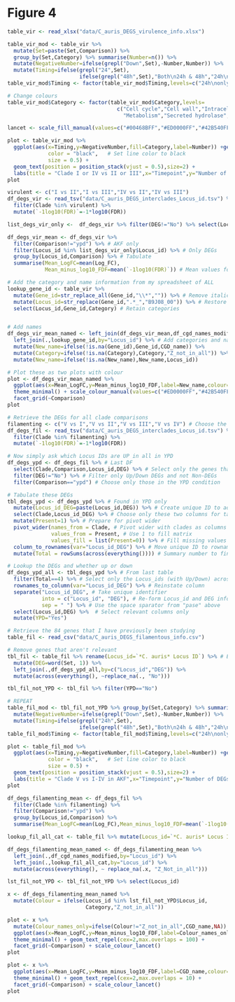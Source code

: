 # Figure 4

```r
table_vir <- read_xlsx("data/C_auris_DEGS_virulence_info.xlsx")

table_vir_mod <- table_vir %>% 
  mutate(Set=paste(Set,Comparison)) %>% 
  group_by(Set,Category) %>% summarise(Number=n()) %>% 
  mutate(NegativeNumber=ifelse(grepl("Down",Set),-Number,Number)) %>% 
  mutate(Timing=ifelse(grepl("24",Set),
                       ifelse(grepl("48h",Set),"Both\n24h & 48h","24h\nonly"),"48h\nonly")) 
table_vir_mod$Timing <- factor(table_vir_mod$Timing,levels=c("24h\nonly","Both\n24h & 48h","48h\nonly"))

# Change colours
table_vir_mod$Category <- factor(table_vir_mod$Category,levels=
                                   c("Cell cycle","Cell wall","Intracellular transport",
                                     "Metabolism","Secreted hydrolase","Transcription/translation","Transmembrane transport","Uncharacterised","Other"))

lancet <- scale_fill_manual(values=c("#00468BFF","#ED0000FF","#42B540FF","#0099B4FF","#925E9FFF", "#FDAF91FF","#AD002AFF","#ADB6B6FF","#1B1919FF")

plot <- table_vir_mod %>%   
  ggplot(aes(x=Timing,y=NegativeNumber,fill=Category,label=Number)) +geom_bar(stat="identity") + theme_minimal() + scale_fill_manual(values=c("#ED0000FF","#42B540FF","#0099B4FF", "#FDAF91FF","#AD002AFF","#ADB6B6FF","#1B1919FF")) +   geom_hline(yintercept = 0,    # Add horizontal line at y=0
             color = "black",   # Set line color to black
             size = 0.5) +
  geom_text(position = position_stack(vjust = 0.5),size=2) +
  labs(title = "Clade I or IV vs II or III",x="Timepoint",y="Number of DEGs")
plot
```
```r
virulent <- c("I vs II","I vs III","IV vs II","IV vs III")
df_degs_vir <- read_tsv("data/C_auris_DEGS_interclades_Locus_id.tsv") %>% # Load the DEG raw data
  filter(Clade %in% virulent) %>% 
  mutate(`-1log10(FDR)`=-1*log10(FDR)) 

list_degs_vir_only <-  df_degs_vir %>% filter(DEG!="No") %>% select(Locus_id) %>% unique()

df_degs_vir_mean <- df_degs_vir %>% 
  filter(Comparison!="ypd") %>% # AKF only
  filter(Locus_id %in% list_degs_vir_only$Locus_id) %>% # Only DEGs
  group_by(Locus_id,Comparison) %>% # Tabulate
  summarise(Mean_LogFC=mean(Log_FC),
            Mean_minus_log10_FDF=mean(`-1log10(FDR)`)) # Mean values for these logFC/FDR

# Add the category and name information from my spreadsheet of ALL
lookup_gene_id <- table_vir %>% 
  mutate(Gene_id=str_replace_all(Gene_id,"\\*","")) %>% # Remove italic markdown
  mutate(Locus_id=str_replace(Gene_id,".*_","B9J08_00")) %>% # Restore names to join
  select(Locus_id,Gene_id,Category) # Retain categories


# Add names
df_degs_vir_mean_named <- left_join(df_degs_vir_mean,df_cgd_names_modified,by="Locus_id") %>% 
  left_join(.,lookup_gene_id,by="Locus_id") %>% # Add categories and names
  mutate(New_name=ifelse(!is.na(Gene_id),Gene_id,CGD_name)) %>% 
  mutate(Category=ifelse(!is.na(Category),Category,"Z_not_in_all")) %>% 
  mutate(New_name=ifelse(!is.na(New_name),New_name,Locus_id))

# Plot these as two plots with colour
plot <- df_degs_vir_mean_named %>% 
  ggplot(aes(x=Mean_LogFC,y=Mean_minus_log10_FDF,label=New_name,colour=Category)) + geom_point() +
  theme_minimal() + scale_colour_manual(values=c("#ED0000FF","#42B540FF","#0099B4FF", "#FDAF91FF","#AD002AFF","#ADB6B6FF","#1B1919FF")) + geom_text_repel(cex=2,max.overlaps = 20) + 
  facet_grid(~Comparison)
plot
```


```r
# Retrieve the DEGs for all clade comparisons
filamenting <- c("V vs I","V vs II","V vs III","V vs IV") # Choose the filament relevant comparisons
df_degs_fil <- read_tsv("data/C_auris_DEGS_interclades_Locus_id.tsv") %>% # Load the DEG raw data
  filter(Clade %in% filamenting) %>% 
  mutate(`-1log10(FDR)`=-1*log10(FDR))

# Now simply ask which Locus IDs are UP in all in YPD
df_degs_ypd <- df_degs_fil %>% # Last DF
  select(Clade,Comparison,Locus_id,DEG) %>% # Select only the genes that are relevant
  filter(DEG!="No") %>% # Filter only Up/Down DEGs and not Non-DEGs
  filter(Comparison=="ypd") # Choose only those in the YPD condition

# Tabulate these DEGs 
tbl_degs_ypd <- df_degs_ypd %>% # Found in YPD only
  mutate(Locus_id_DEG=paste(Locus_id,DEG)) %>% # Create unique ID to address all sets
  select(Clade,Locus_id_DEG) %>% # Choose only these two columns for tabulation
  mutate(Present=1) %>% # Prepare for pivot wider
  pivot_wider(names_from = Clade, # Pivot wider with clades as columns
              values_from = Present, # Use 1 to fill matrix
              values_fill = list(Present=0)) %>% # Fill missing values with zero
  column_to_rownames(var="Locus_id_DEG") %>% # Move unique ID to rownames to enable...
  mutate(Total = rowSums(across(everything()))) # Summary number to find DEGs across all

# Lookup the DEGs and whether up or down
df_degs_ypd_all <- tbl_degs_ypd %>% # From last table
  filter(Total==4) %>% # Select only the Locus_ids (with Up/Down) across all comparisons
  rownames_to_column(var="Locus_id_DEG") %>% # Reinstate column
  separate("Locus_id_DEG", # Take unique identifier
           into = c("Locus_id", "DEG"), # Re-form Locus_id and DEG information
           sep = " ") %>% # Use the space sparator from "pase" above
  select(Locus_id,DEG) %>%  # Select relevant columns only
  mutate(YPD="Yes")

# Retrieve the 84 genes that I have previously been studying
table_fil <- read_csv("data/C_auris_DEGS_filamentous_info.csv")

# Remove genes that aren't relevant
tbl_fil <- table_fil %>% rename(Locus_id=`*C. auris* Locus ID`) %>% # Ensure consistent naming
  mutate(DEG=word(Set, 1)) %>% 
  left_join(.,df_degs_ypd_all,by=c("Locus_id","DEG")) %>% 
  mutate(across(everything(), ~replace_na(., "No")))

tbl_fil_not_YPD <- tbl_fil %>% filter(YPD=="No")

# REPEAT
table_fil_mod <- tbl_fil_not_YPD %>% group_by(Set,Category) %>% summarise(Number=n()) %>% 
  mutate(NegativeNumber=ifelse(grepl("Down",Set),-Number,Number)) %>% 
  mutate(Timing=ifelse(grepl("24h",Set),
                       ifelse(grepl("48h",Set),"Both\n24h & 48h","24h\nonly"),"48h\nonly")) 
table_fil_mod$Timing <- factor(table_fil_mod$Timing,levels=c("24h\nonly","Both\n24h & 48h","48h\nonly"))

plot <- table_fil_mod %>%   
  ggplot(aes(x=Timing,y=NegativeNumber,fill=Category,label=Number)) +geom_bar(stat="identity") + theme_minimal() + scale_fill_lancet() +   geom_hline(yintercept = 0,    # Add horizontal line at y=0
             color = "black",   # Set line color to black
             size = 0.5) +
  geom_text(position = position_stack(vjust = 0.5),size=2) +
  labs(title = "Clade V vs I-IV in AKF",x="Timepoint",y="Number of DEGs")
plot
```

```r
df_degs_filamenting_mean <- df_degs_fil %>% 
  filter(Clade %in% filamenting) %>% 
  filter(Comparison!="ypd") %>% 
  group_by(Locus_id,Comparison) %>% 
  summarise(Mean_LogFC=mean(Log_FC),Mean_minus_log10_FDF=mean(`-1log10(FDR)`))

lookup_fil_all_cat <- table_fil %>% mutate(Locus_id=`*C. auris* Locus ID`) 

df_degs_filamenting_mean_named <- df_degs_filamenting_mean %>% 
  left_join(.,df_cgd_names_modified,by="Locus_id") %>% 
  left_join(.,lookup_fil_all_cat,by="Locus_id") %>% 
  mutate(across(everything(), ~ replace_na(.x, "Z_Not_in_all"))) 

lst_fil_not_YPD <- tbl_fil_not_YPD %>% select(Locus_id)

x <- df_degs_filamenting_mean_named %>% 
  mutate(Colour = ifelse(Locus_id %in% lst_fil_not_YPD$Locus_id,
                         Category,"Z_not_in_all"))

plot <- x %>% 
  mutate(Colour_names_only=ifelse(Colour!="Z_not_in_all",CGD_name,NA)) %>% 
  ggplot(aes(x=Mean_LogFC,y=Mean_minus_log10_FDF,label=Colour_names_only,colour=Colour)) + geom_point() +
  theme_minimal() + geom_text_repel(cex=2,max.overlaps = 100) +
  facet_grid(~Comparison) + scale_colour_lancet()
plot

plot <- x %>% 
  ggplot(aes(x=Mean_LogFC,y=Mean_minus_log10_FDF,label=CGD_name,colour=Colour)) + geom_point(alpha=0.5) +
  theme_minimal() + geom_text_repel(cex=2,max.overlaps = 10) +
  facet_grid(~Comparison) + scale_colour_lancet()
plot
```
